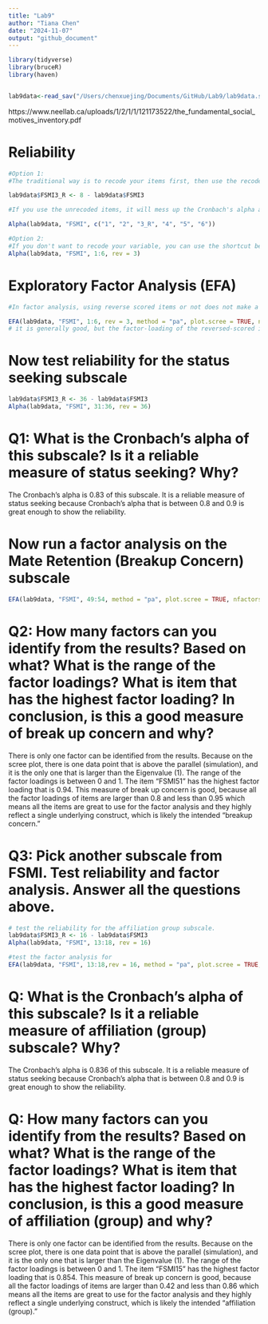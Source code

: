 ```yaml
---
title: "Lab9"
author: "Tiana Chen"
date: "2024-11-07"
output: "github_document"
---
```




```r
library(tidyverse)
library(bruceR)
library(haven)


lab9data<-read_sav("/Users/chenxuejing/Documents/GitHub/Lab9/lab9data.sav")


```

https://www.neellab.ca/uploads/1/2/1/1/121173522/the_fundamental_social_motives_inventory.pdf

# Reliability
```r
#Option 1: 
#The traditional way is to recode your items first, then use the recoded items to test reliability

lab9data$FSMI3_R <- 8 - lab9data$FSMI3

#If you use the unrecoded items, it will mess up the Cronbach's alpha and lead you to draw wrong conclusion, c is the specific number for the item

Alpha(lab9data, "FSMI", c("1", "2", "3_R", "4", "5", "6"))

#Option 2:
#If you don't want to recode your variable, you can use the shortcut below, reversed-item is number 3,
Alpha(lab9data, "FSMI", 1:6, rev = 3)


```
# Exploratory Factor Analysis (EFA)
```r
#In factor analysis, using reverse scored items or not does not make a difference in interpretation. If you use unrecoded items, it will just make the loadings negative (self-pro)

EFA(lab9data, "FSMI", 1:6, rev = 3, method = "pa", plot.scree = TRUE, nfactors = c("parallel"))
# it is generally good, but the factor-loading of the reversed-scored item is not above 0.4, which is not good.
```
# Now test reliability for the status seeking subscale
```r
lab9data$FSMI3_R <- 36 - lab9data$FSMI3
Alpha(lab9data, "FSMI", 31:36, rev = 36)
```
# Q1: What is the Cronbach's alpha of this subscale? Is it a reliable measure of status seeking? Why? 
The Cronbach's alpha is 0.83 of this subscale. It is a reliable measure of status seeking because Cronbach's alpha that is between 0.8 and 0.9 is great enough to show the reliability.

# Now run a factor analysis on the Mate Retention (Breakup Concern) subscale
```r
EFA(lab9data, "FSMI", 49:54, method = "pa", plot.scree = TRUE, nfactors = c("parallel"))
```

# Q2: How many factors can you identify from the results? Based on what? What is the range of the factor loadings? What is item that has the highest factor loading? In conclusion, is this a good measure of break up concern and why?
There is only one factor can be identified from the results. Because on the scree plot, there is one data point that is above the parallel (simulation), and it is the only one that is larger than the Eigenvalue (1). 
The range of the factor loadings is between 0 and 1. The item "FSMI51" has the highest factor loading that is 0.94. This measure of break up concern is good, because all the factor loadings of items are larger than 0.8 and less than 0.95 which means all the items are great to use for the factor analysis and they highly reflect a single underlying construct, which is likely the intended "breakup concern."

# Q3: Pick another subscale from FSMI. Test reliability and factor analysis. Answer all the questions  above. 
```r
# test the reliability for the affiliation group subscale.
lab9data$FSMI3_R <- 16 - lab9data$FSMI3
Alpha(lab9data, "FSMI", 13:18, rev = 16)

#test the factor analysis for 
EFA(lab9data, "FSMI", 13:18,rev = 16, method = "pa", plot.scree = TRUE, nfactors = c("parallel"))

```
# Q: What is the Cronbach's alpha of this subscale? Is it a reliable measure of affiliation (group) subscale? Why? 
The Cronbach's alpha is 0.836 of this subscale. It is a reliable measure of status seeking because Cronbach's alpha that is between 0.8 and 0.9 is great enough to show the reliability.

# Q: How many factors can you identify from the results? Based on what? What is the range of the factor loadings? What is item that has the highest factor loading? In conclusion, is this a good measure of affiliation (group) and why?
There is only one factor can be identified from the results. Because on the scree plot, there is one data point that is above the parallel (simulation), and it is the only one that is larger than the Eigenvalue (1). 
The range of the factor loadings is between 0 and 1. The item "FSMI15" has the highest factor loading that is 0.854. This measure of break up concern is good, because all the factor loadings of items are larger than 0.42 and less than 0.86 which means all the items are great to use for the factor analysis and they highly reflect a single underlying construct, which is likely the intended "affiliation (group)."

